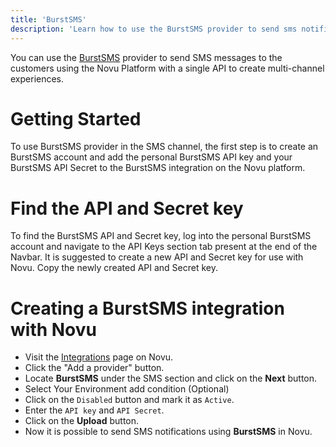 ```yaml
---
title: 'BurstSMS'
description: 'Learn how to use the BurstSMS provider to send sms notifications using Novu'
---
```


You can use the [BurstSMS](https://burstsms.com/) provider to send SMS messages to the customers using the Novu Platform with a single API to create multi-channel experiences.

# Getting Started

To use BurstSMS provider in the SMS channel, the first step is to create an BurstSMS account and add the personal BurstSMS API key and your BurstSMS API Secret to the BurstSMS integration on the Novu platform.

# Find the API and Secret key

To find the BurstSMS API and Secret key, log into the personal BurstSMS account and navigate to the API Keys section tab present at the end of the Navbar. It is suggested to create a new API and Secret key for use with Novu. Copy the newly created API and Secret key.

# Creating a BurstSMS integration with Novu

- Visit the [Integrations](https://web.novu.co/integrations?utm_campaign=docs-sms-burstsms) page on Novu.
- Click the "Add a provider" button.
- Locate **BurstSMS** under the SMS section and click on the **Next** button.
- Select Your Environment add condition (Optional)
- Click on the `Disabled` button and mark it as `Active`.
- Enter the `API key` and `API Secret`.
- Click on the **Upload** button.
- Now it is possible to send SMS notifications using **BurstSMS** in Novu.